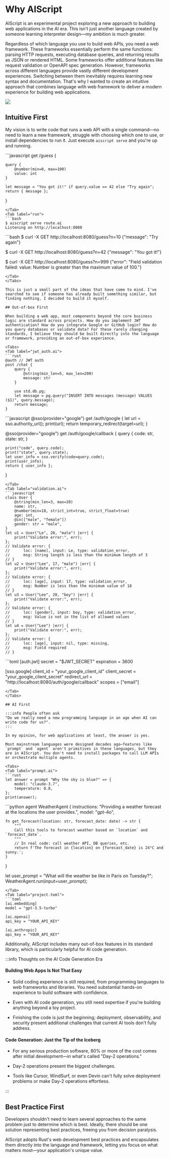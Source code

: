 
# Why AIScript

AIScript is an experimental project exploring a new approach to building web applications in the AI era. This isn't just another language created by someone learning interpreter design—my ambition is much greater.

Regardless of which language you use to build web APIs, you need a web framework. These frameworks essentially perform the same functions: parsing HTTP requests, executing database queries, and returning results as JSON or rendered HTML. Some frameworks offer additional features like request validation or OpenAPI spec generation. However, frameworks across different languages provide vastly different development experiences. Switching between them inevitably requires learning new syntax and documentation. That's why I wanted to create an intuitive approach that combines language with web framework to deliver a modern experience for building web applications.

![](/guide/web-framework.png)

## Intuitive First

My vision is to write code that runs a web API with a single command—no need to learn a new framework, struggle with choosing which one to use, or install dependencies to run it. Just execute `aiscript serve` and you're up and running.

<Tabs>
<Tab label="route.ai">
```javascript
get /guess {

    query {
        @number(min=0, max=100)
        value: int
    }

    let message = "You got it!" if query.value == 42 else "Try again";
    return { message };
}
```
</Tab>
<Tab label="run">
```bash
$ aiscript serve route.ai
Listening on http://localhost:8080
```
</Tab>
<Tab label="curl">
```bash
$ curl -X GET http://localhost:8080/guess?n=10
{"message": "Try again"}

$ curl -X GET http://localhost:8080/guess?n=42
{"message": "You got it!"}

$ curl -X GET http://localhost:8080/guess?n=999
{"error": "Field validation failed: value: Number is greater than the maximum value of 100."}
```
</Tab>
</Tabs>

This is just a small part of the ideas that have come to mind. I've searched to see if someone has already built something similar, but finding nothing, I decided to build it myself.

## Out-of-box First

When building a web app, most components beyond the core business logic are standard across projects. How do you implement JWT authentication? How do you integrate Google or GitHub login? How do you query databases or validate data? For these rarely changing standards, I believe they should be built directly into the language or framework, providing an out-of-box experience.

<Tabs>
<Tab label="jwt_auth.ai">
```rust
@auth // JWT auth
post /chat {
    query {
        @string(min_len=5, max_len=200)
        message: str
    }

    use std.db.pg;
    let message = pg.query("INSERT INTO messages (message) VALUES ($1)", query.message);
    return message;
}
```
</Tab>
<Tab label="google_login.ai">
```javascript
@sso(provider="google")
get /auth/google {
    let url = sso.authority_url();
    print(url);
    return temporary_redirect(target=url);
}

@sso(provider="google")
get /auth/google/callback {
    query {
        code: str,
        state: str,
    }

    print("code", query.code);
    print("state", query.state);
    let user_info = sso.verify(code=query.code);
    print(user_info);
    return { user_info };
}
```
</Tab>
<Tab label="validation.ai">
```javascript
class User {
    @string(min_len=3, max=20)
    name: str,
    @number(min=18, strict_int=true, strict_float=true)
    age: int,
    @in(["male", "female"])
    gender: str = "male",
}
let u1 = User("Le", 20, "male") |err| {
    print("Validate error:", err);
};
// Validate error: { 
//      loc: [name], input: Le, type: validation_error,
//      msg: String length is less than the minimum length of 3 
// }
let u2 = User("Lee", 17, "male") |err| {
    print("Validate error:", err);
};
// Validate error: {
//      loc: [age], input: 17, type: validation_error,
//      msg: Number is less than the minimum value of 18
// }
let u3 = User("Lee", 20, "boy") |err| {
    print("Validate error:", err);
};
// Validate error: {
//      loc: [gender], input: boy, type: validation_error,
//      msg: Value is not in the list of allowed values
// }
let u4 = User("Lee") |err| {
    print("Validate error:", err);
};
// Validate error: {
//      loc: [age], input: nil, type: missing,
//      msg: Field required
// }
```
</Tab>
<Tab label="project.toml">
```toml
[auth.jwt]
secret = "$JWT_SECRET"
expiration = 3600

[sso.google]
client_id = "your_google_client_id"
client_secret = "your_google_client_secret"
redirect_url = "http://localhost:8080/auth/google/callback"
scopes = ["email"]
```
</Tab>
</Tabs>

## AI First

:::info People often ask
"Do we really need a new programming language in an age when AI can write code for us?". 
:::

In my opinion, for web applications at least, the answer is yes.

Most mainstream languages were designed decades ago—features like `prompt` and `agent` aren't primitives in these languages, but they are in AIScript. You don't need to install packages to call LLM APIs or orchestrate multiple agents.

<Tabs>
<Tab label="prompt.ai">
```rust
let answer = prompt "Why the sky is blue?" => {
    model: "claude-3.7",
    temperature: 0.8,
};
print(answer);
```
</Tab>
<Tab label="agent.ai">
```python
agent WeatherAgent {
    instructions: "Providing a weather forecast at the locations the user provides.",
    model: "gpt-4o",

    fn get_forecast(location: str, forecast_date: date) -> str {
        """
        Call this tools to forecast weather based on `location` and `forecast_date`.
        """
        // In real code: call weather API, DB queries, etc.
        return f'The forecast in {location} on {forecast_date} is 24°C and sunny.';
    }
}

let user_prompt = "What will the weather be like in Paris on Tuesday?";
WeatherAgent.run(input=user_prompt);
```
</Tab>
<Tab label="project.toml">
```toml
[ai.embedding]
model = "gpt-3.5-turbo"

[ai.openai]
api_key = "YOUR_API_KEY"

[ai.anthropic]
api_key = "YOUR_API_KEY"
```
</Tab>
</Tabs>

Additionally, AIScript includes many out-of-box features in its standard library, which is particularly helpful for AI code generation.

:::info Thoughts on the AI Code Generation Era

#### Building Web Apps Is Not That Easy

- Solid coding experience is still required, from programming languages to web frameworks and libraries. You need substantial hands-on experience to build software with confidence.

- Even with AI code generation, you still need expertise if you're building anything beyond a toy project.

- Finishing the code is just the beginning; deployment, observability, and security present additional challenges that current AI tools don't fully address.

#### Code Generation: Just the Tip of the Iceberg

- For any serious production software, 80% or more of the cost comes after initial development—in what's called "Day-2 operations."

- Day-2 operations present the biggest challenges.

- Tools like Cursor, WindSurf, or even Devin can't fully solve deployment problems or make Day-2 operations effortless.

:::


## Best Practice First

Developers shouldn't need to learn several approaches to the same problem just to determine which is best. Ideally, there should be one solution representing best practices, freeing you from decision paralysis.

AIScript adopts Rust's web development best practices and encapsulates them directly into the language and framework, letting you focus on what matters most—your application's unique value.

